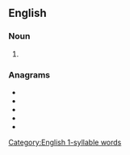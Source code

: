 ==English==
[[Category:English 1-syllable words]]

===Noun===
{{head|en|noun plural form}}

# {{plural of|dearth|lang=en}}

===Anagrams===
* {{l|en|hardest}}
* {{l|en|hatreds}}
* {{l|en|heardst}}
* {{l|en|threads}}
* {{l|en|trashed}}